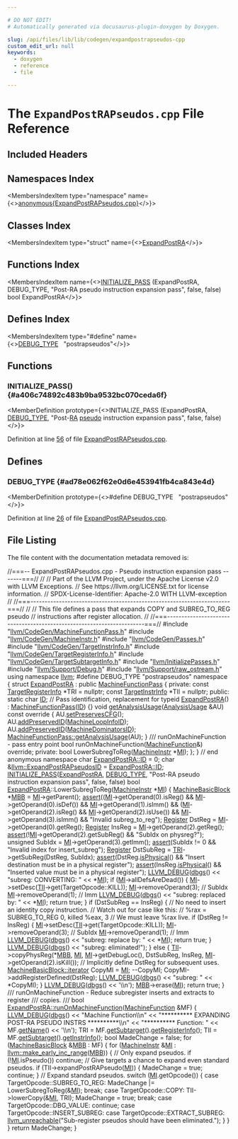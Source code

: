 ```yaml
---

# DO NOT EDIT!
# Automatically generated via docusaurus-plugin-doxygen by Doxygen.

slug: /api/files/lib/lib/codegen/expandpostrapseudos-cpp
custom_edit_url: null
keywords:
  - doxygen
  - reference
  - file

---
```





# The `ExpandPostRAPseudos.cpp` File Reference

<DoxygenPage pluginConfig={pluginConfig}>



## Included Headers

<IncludesList>
<IncludesListItem
  filePath="llvm/CodeGen/MachineFunctionPass.h"
  permalink="/docs/api/files/include/include/llvm/include/llvm/codegen/machinefunctionpass-h"
  isLocal="true" />
<IncludesListItem
  filePath="llvm/CodeGen/MachineInstr.h"
  permalink="/docs/api/files/include/include/llvm/include/llvm/codegen/machineinstr-h"
  isLocal="true" />
<IncludesListItem
  filePath="llvm/CodeGen/Passes.h"
  permalink="/docs/api/files/include/include/llvm/include/llvm/codegen/passes-h"
  isLocal="true" />
<IncludesListItem
  filePath="llvm/CodeGen/TargetInstrInfo.h"
  permalink="/docs/api/files/include/include/llvm/include/llvm/codegen/targetinstrinfo-h"
  isLocal="true" />
<IncludesListItem
  filePath="llvm/CodeGen/TargetRegisterInfo.h"
  permalink="/docs/api/files/include/include/llvm/include/llvm/codegen/targetregisterinfo-h"
  isLocal="true" />
<IncludesListItem
  filePath="llvm/CodeGen/TargetSubtargetInfo.h"
  permalink="/docs/api/files/include/include/llvm/include/llvm/codegen/targetsubtargetinfo-h"
  isLocal="true" />
<IncludesListItem
  filePath="llvm/InitializePasses.h"
  permalink="/docs/api/files/include/include/llvm/initializepasses-h"
  isLocal="true" />
<IncludesListItem
  filePath="llvm/Support/Debug.h"
  permalink="/docs/api/files/include/include/llvm/include/llvm/support/debug-h"
  isLocal="true" />
<IncludesListItem
  filePath="llvm/Support/raw_ostream.h"
  permalink="/docs/api/files/include/include/llvm/include/llvm/support/raw-ostream-h"
  isLocal="true" />
</IncludesList>

## Namespaces Index

<MembersIndex>

<MembersIndexItem
  type="namespace"
  name={<><a href="/docs/api/namespaces/anonymous-expandpostrapseudos-cpp-">anonymous&#123;ExpandPostRAPseudos.cpp&#125;</a></>}>
</MembersIndexItem>

</MembersIndex>

## Classes Index

<MembersIndex>

<MembersIndexItem
  type="struct"
  name={<><a href="/docs/api/structs/anonymous-namespace-expandpostrapseudos-cpp-/expandpostra">ExpandPostRA</a></>}>
</MembersIndexItem>

</MembersIndex>

## Functions Index

<MembersIndex>

<MembersIndexItem
  name={<><a href="#a406c74892c483b9ba9532bc070ceda6f">INITIALIZE&#95;PASS</a> (ExpandPostRA, DEBUG&#95;TYPE, &quot;Post-RA pseudo instruction expansion pass&quot;, false, false) bool ExpandPostRA</>}>
</MembersIndexItem>

</MembersIndex>

## Defines Index

<MembersIndex>

<MembersIndexItem
  type="#define"
  name={<><a href="#ad78e062f62e0d6e453941fb4ca843e4d">DEBUG&#95;TYPE</a>&nbsp;&nbsp;&nbsp;&quot;postrapseudos&quot;</>}>
</MembersIndexItem>

</MembersIndex>


<SectionDefinition>

## Functions

### INITIALIZE&#95;PASS() {#a406c74892c483b9ba9532bc070ceda6f}

<MemberDefinition
  prototype={<>INITIALIZE&#95;PASS (ExpandPostRA, <a href="/docs/api/files/include/include/llvm/include/llvm/adt/genericcycleimpl-h/#ad78e062f62e0d6e453941fb4ca843e4d">DEBUG&#95;TYPE</a>, &quot;Post-<a href="/docs/api/files/lib/lib/target/lib/target/amdgpu/sioptimizeexecmaskingprera-cpp/#a3e47bdb3e296b00df96eff7896fa57bf">RA</a> <a href="/docs/api/files/lib/lib/target/lib/target/loongarch/loongarchexpandpseudoinsts-cpp/#a31df8275bbc686a779424eb21ad67d5e">pseudo</a> instruction expansion pass&quot;, false, false)</>}>

Definition at line <a href="#l00056">56</a> of file <a href="/docs/api/files/lib/lib/codegen/expandpostrapseudos-cpp">ExpandPostRAPseudos.cpp</a>.
</MemberDefinition>

</SectionDefinition>

<SectionDefinition>

## Defines

### DEBUG&#95;TYPE {#ad78e062f62e0d6e453941fb4ca843e4d}

<MemberDefinition
  prototype={<>#define DEBUG&#95;TYPE&nbsp;&nbsp;&nbsp;&quot;postrapseudos&quot;</>}>

Definition at line <a href="#l00026">26</a> of file <a href="/docs/api/files/lib/lib/codegen/expandpostrapseudos-cpp">ExpandPostRAPseudos.cpp</a>.
</MemberDefinition>

</SectionDefinition>

## File Listing

The file content with the documentation metadata removed is:

<ProgramListing>

<Link id="l00001" /><CodeLine lineNumber="1"><Highlight kind="comment">//===-- ExpandPostRAPseudos.cpp - Pseudo instruction expansion pass -------===//</Highlight><Highlight kind="normal"></Highlight></CodeLine>
<Link id="l00002" /><CodeLine lineNumber="2"><Highlight kind="normal"></Highlight><Highlight kind="comment">//</Highlight><Highlight kind="normal"></Highlight></CodeLine>
<Link id="l00003" /><CodeLine lineNumber="3"><Highlight kind="normal"></Highlight><Highlight kind="comment">// Part of the LLVM Project, under the Apache License v2.0 with LLVM Exceptions.</Highlight><Highlight kind="normal"></Highlight></CodeLine>
<Link id="l00004" /><CodeLine lineNumber="4"><Highlight kind="normal"></Highlight><Highlight kind="comment">// See https://llvm.org/LICENSE.txt for license information.</Highlight><Highlight kind="normal"></Highlight></CodeLine>
<Link id="l00005" /><CodeLine lineNumber="5"><Highlight kind="normal"></Highlight><Highlight kind="comment">// SPDX-License-Identifier: Apache-2.0 WITH LLVM-exception</Highlight><Highlight kind="normal"></Highlight></CodeLine>
<Link id="l00006" /><CodeLine lineNumber="6"><Highlight kind="normal"></Highlight><Highlight kind="comment">//</Highlight><Highlight kind="normal"></Highlight></CodeLine>
<Link id="l00007" /><CodeLine lineNumber="7"><Highlight kind="normal"></Highlight><Highlight kind="comment">//===----------------------------------------------------------------------===//</Highlight><Highlight kind="normal"></Highlight></CodeLine>
<Link id="l00008" /><CodeLine lineNumber="8"><Highlight kind="normal"></Highlight><Highlight kind="comment">//</Highlight><Highlight kind="normal"></Highlight></CodeLine>
<Link id="l00009" /><CodeLine lineNumber="9"><Highlight kind="normal"></Highlight><Highlight kind="comment">// This file defines a pass that expands COPY and SUBREG&#95;TO&#95;REG pseudo</Highlight><Highlight kind="normal"></Highlight></CodeLine>
<Link id="l00010" /><CodeLine lineNumber="10"><Highlight kind="normal"></Highlight><Highlight kind="comment">// instructions after register allocation.</Highlight><Highlight kind="normal"></Highlight></CodeLine>
<Link id="l00011" /><CodeLine lineNumber="11"><Highlight kind="normal"></Highlight><Highlight kind="comment">//</Highlight><Highlight kind="normal"></Highlight></CodeLine>
<Link id="l00012" /><CodeLine lineNumber="12"><Highlight kind="normal"></Highlight><Highlight kind="comment">//===----------------------------------------------------------------------===//</Highlight><Highlight kind="normal"></Highlight></CodeLine>
<Link id="l00013" /><CodeLine lineNumber="13"><Highlight kind="normal"></Highlight></CodeLine>
<Link id="l00014" /><CodeLine lineNumber="14"><Highlight kind="normal"></Highlight><Highlight kind="preprocessor">#include &quot;<a href="/docs/api/files/include/include/llvm/include/llvm/codegen/machinefunctionpass-h">llvm/CodeGen/MachineFunctionPass.h</a>&quot;</Highlight><Highlight kind="normal"></Highlight></CodeLine>
<Link id="l00015" /><CodeLine lineNumber="15"><Highlight kind="normal"></Highlight><Highlight kind="preprocessor">#include &quot;<a href="/docs/api/files/include/include/llvm/include/llvm/codegen/machineinstr-h">llvm/CodeGen/MachineInstr.h</a>&quot;</Highlight><Highlight kind="normal"></Highlight></CodeLine>
<Link id="l00016" /><CodeLine lineNumber="16"><Highlight kind="normal"></Highlight><Highlight kind="preprocessor">#include &quot;<a href="/docs/api/files/include/include/llvm/include/llvm/codegen/passes-h">llvm/CodeGen/Passes.h</a>&quot;</Highlight><Highlight kind="normal"></Highlight></CodeLine>
<Link id="l00017" /><CodeLine lineNumber="17"><Highlight kind="normal"></Highlight><Highlight kind="preprocessor">#include &quot;<a href="/docs/api/files/include/include/llvm/include/llvm/codegen/targetinstrinfo-h">llvm/CodeGen/TargetInstrInfo.h</a>&quot;</Highlight><Highlight kind="normal"></Highlight></CodeLine>
<Link id="l00018" /><CodeLine lineNumber="18"><Highlight kind="normal"></Highlight><Highlight kind="preprocessor">#include &quot;<a href="/docs/api/files/include/include/llvm/include/llvm/codegen/targetregisterinfo-h">llvm/CodeGen/TargetRegisterInfo.h</a>&quot;</Highlight><Highlight kind="normal"></Highlight></CodeLine>
<Link id="l00019" /><CodeLine lineNumber="19"><Highlight kind="normal"></Highlight><Highlight kind="preprocessor">#include &quot;<a href="/docs/api/files/include/include/llvm/include/llvm/codegen/targetsubtargetinfo-h">llvm/CodeGen/TargetSubtargetInfo.h</a>&quot;</Highlight><Highlight kind="normal"></Highlight></CodeLine>
<Link id="l00020" /><CodeLine lineNumber="20"><Highlight kind="normal"></Highlight><Highlight kind="preprocessor">#include &quot;<a href="/docs/api/files/include/include/llvm/initializepasses-h">llvm/InitializePasses.h</a>&quot;</Highlight><Highlight kind="normal"></Highlight></CodeLine>
<Link id="l00021" /><CodeLine lineNumber="21"><Highlight kind="normal"></Highlight><Highlight kind="preprocessor">#include &quot;<a href="/docs/api/files/include/include/llvm/include/llvm/support/debug-h">llvm/Support/Debug.h</a>&quot;</Highlight><Highlight kind="normal"></Highlight></CodeLine>
<Link id="l00022" /><CodeLine lineNumber="22"><Highlight kind="normal"></Highlight><Highlight kind="preprocessor">#include &quot;<a href="/docs/api/files/include/include/llvm/include/llvm/support/raw-ostream-h">llvm/Support/raw&#95;ostream.h</a>&quot;</Highlight><Highlight kind="normal"></Highlight></CodeLine>
<Link id="l00023" /><CodeLine lineNumber="23"><Highlight kind="normal"></Highlight></CodeLine>
<Link id="l00024" /><CodeLine lineNumber="24"><Highlight kind="normal"></Highlight><Highlight kind="keyword">using namespace </Highlight><Highlight kind="normal"><a href="/docs/api/namespaces/llvm">llvm</a>;</Highlight></CodeLine>
<Link id="l00025" /><CodeLine lineNumber="25"><Highlight kind="normal"></Highlight></CodeLine>
<Link id="l00026" /><CodeLine lineNumber="26" lineLink="#ad78e062f62e0d6e453941fb4ca843e4d"><Highlight kind="normal"></Highlight><Highlight kind="preprocessor">#define DEBUG&#95;TYPE &quot;postrapseudos&quot;</Highlight><Highlight kind="normal"></Highlight></CodeLine>
<Link id="l00027" /><CodeLine lineNumber="27"><Highlight kind="normal"></Highlight></CodeLine>
<Link id="l00028" /><CodeLine lineNumber="28" lineLink="/docs/api/namespaces/anonymous-expandpostrapseudos-cpp-"><Highlight kind="normal"></Highlight><Highlight kind="keyword">namespace </Highlight><Highlight kind="normal">&#123;</Highlight></CodeLine>
<Link id="l00029" /><CodeLine lineNumber="29" lineLink="/docs/api/structs/anonymous-namespace-expandpostrapseudos-cpp-/expandpostra"><Highlight kind="normal"></Highlight><Highlight kind="keyword">struct </Highlight><Highlight kind="normal"><a href="/docs/api/structs/anonymous-namespace-expandpostrapseudos-cpp-/expandpostra/#a3d9cd2a06cdfe18bbdcb1343192a9de3">ExpandPostRA</a> : </Highlight><Highlight kind="keyword">public</Highlight><Highlight kind="normal"> <a href="/docs/api/classes/llvm/machinefunctionpass/#a29c81d2386f4a727c6d33413807530c8">MachineFunctionPass</a> &#123;</Highlight></CodeLine>
<Link id="l00030" /><CodeLine lineNumber="30"><Highlight kind="normal"></Highlight><Highlight kind="keyword">private</Highlight><Highlight kind="normal">:</Highlight></CodeLine>
<Link id="l00031" /><CodeLine lineNumber="31"><Highlight kind="normal">  </Highlight><Highlight kind="keyword">const</Highlight><Highlight kind="normal"> <a href="/docs/api/classes/llvm/targetregisterinfo">TargetRegisterInfo</a> &#42;TRI = </Highlight><Highlight kind="keyword">nullptr</Highlight><Highlight kind="normal">;</Highlight></CodeLine>
<Link id="l00032" /><CodeLine lineNumber="32"><Highlight kind="normal">  </Highlight><Highlight kind="keyword">const</Highlight><Highlight kind="normal"> <a href="/docs/api/classes/llvm/targetinstrinfo">TargetInstrInfo</a> &#42;TII = </Highlight><Highlight kind="keyword">nullptr</Highlight><Highlight kind="normal">;</Highlight></CodeLine>
<Link id="l00033" /><CodeLine lineNumber="33"><Highlight kind="normal"></Highlight></CodeLine>
<Link id="l00034" /><CodeLine lineNumber="34"><Highlight kind="normal"></Highlight><Highlight kind="keyword">public</Highlight><Highlight kind="normal">:</Highlight></CodeLine>
<Link id="l00035" /><CodeLine lineNumber="35" lineLink="/docs/api/structs/anonymous-namespace-expandpostrapseudos-cpp-/expandpostra/#a6e8960766c15ce4b42247999b27ef8ba"><Highlight kind="normal">  </Highlight><Highlight kind="keyword">static</Highlight><Highlight kind="normal"> </Highlight><Highlight kind="keywordtype">char</Highlight><Highlight kind="normal"> <a href="/docs/api/structs/anonymous-namespace-expandpostrapseudos-cpp-/expandpostra/#a6e8960766c15ce4b42247999b27ef8ba">ID</a>; </Highlight><Highlight kind="comment">// Pass identification, replacement for typeid</Highlight><Highlight kind="normal"></Highlight></CodeLine>
<Link id="l00036" /><CodeLine lineNumber="36" lineLink="/docs/api/structs/anonymous-namespace-expandpostrapseudos-cpp-/expandpostra/#a3d9cd2a06cdfe18bbdcb1343192a9de3"><Highlight kind="normal">  <a href="/docs/api/structs/anonymous-namespace-expandpostrapseudos-cpp-/expandpostra/#a3d9cd2a06cdfe18bbdcb1343192a9de3">ExpandPostRA</a>() : <a href="/docs/api/classes/llvm/machinefunctionpass/#a29c81d2386f4a727c6d33413807530c8">MachineFunctionPass</a>(<a href="/docs/api/structs/anonymous-namespace-expandpostrapseudos-cpp-/expandpostra/#a6e8960766c15ce4b42247999b27ef8ba">ID</a>) &#123;&#125;</Highlight></CodeLine>
<Link id="l00037" /><CodeLine lineNumber="37"><Highlight kind="normal"></Highlight></CodeLine>
<Link id="l00038" /><CodeLine lineNumber="38" lineLink="/docs/api/structs/anonymous-namespace-expandpostrapseudos-cpp-/expandpostra/#aa5baa1113a3a4807e774c6abdb7ee0ee"><Highlight kind="normal">  </Highlight><Highlight kind="keywordtype">void</Highlight><Highlight kind="normal"> <a href="/docs/api/structs/anonymous-namespace-expandpostrapseudos-cpp-/expandpostra/#aa5baa1113a3a4807e774c6abdb7ee0ee">getAnalysisUsage</a>(<a href="/docs/api/classes/llvm/analysisusage">AnalysisUsage</a> &amp;AU)</Highlight><Highlight kind="keyword"> const override </Highlight><Highlight kind="normal">&#123;</Highlight></CodeLine>
<Link id="l00039" /><CodeLine lineNumber="39"><Highlight kind="normal">    AU.<a href="/docs/api/classes/llvm/analysisusage/#af11a6ebf7ab3c388234cb6d5378439a3">setPreservesCFG</a>();</Highlight></CodeLine>
<Link id="l00040" /><CodeLine lineNumber="40"><Highlight kind="normal">    AU.<a href="/docs/api/classes/llvm/analysisusage/#a573df5c9c3024ebb646e15cc7450bf91">addPreservedID</a>(<a href="/docs/api/namespaces/llvm/#a60b90e9a630631cf67aaef4679ffbf62">MachineLoopInfoID</a>);</Highlight></CodeLine>
<Link id="l00041" /><CodeLine lineNumber="41"><Highlight kind="normal">    AU.<a href="/docs/api/classes/llvm/analysisusage/#a573df5c9c3024ebb646e15cc7450bf91">addPreservedID</a>(<a href="/docs/api/namespaces/llvm/#a311f0d695e161f1c86664c796d6cfea0">MachineDominatorsID</a>);</Highlight></CodeLine>
<Link id="l00042" /><CodeLine lineNumber="42"><Highlight kind="normal">    <a href="/docs/api/classes/llvm/machinefunctionpass/#a864fd57b4304ef933b3281d0ef85a88e">MachineFunctionPass::getAnalysisUsage</a>(AU);</Highlight></CodeLine>
<Link id="l00043" /><CodeLine lineNumber="43"><Highlight kind="normal">  &#125;</Highlight></CodeLine>
<Link id="l00044" /><CodeLine lineNumber="44"><Highlight kind="normal"></Highlight><Highlight kind="comment"></Highlight></CodeLine>
<Link id="l00045" /><CodeLine lineNumber="45"><Highlight kind="comment">  /// runOnMachineFunction - pass entry point</Highlight><Highlight kind="normal"></Highlight></CodeLine>
<Link id="l00046" /><CodeLine lineNumber="46"><Highlight kind="normal">  </Highlight><Highlight kind="keywordtype">bool</Highlight><Highlight kind="normal"> runOnMachineFunction(<a href="/docs/api/classes/llvm/machinefunction">MachineFunction</a>&amp;) </Highlight><Highlight kind="keyword">override</Highlight><Highlight kind="normal">;</Highlight></CodeLine>
<Link id="l00047" /><CodeLine lineNumber="47"><Highlight kind="normal"></Highlight></CodeLine>
<Link id="l00048" /><CodeLine lineNumber="48"><Highlight kind="normal"></Highlight><Highlight kind="keyword">private</Highlight><Highlight kind="normal">:</Highlight></CodeLine>
<Link id="l00049" /><CodeLine lineNumber="49"><Highlight kind="normal">  </Highlight><Highlight kind="keywordtype">bool</Highlight><Highlight kind="normal"> LowerSubregToReg(<a href="/docs/api/classes/llvm/machineinstr">MachineInstr</a> &#42;<a href="/docs/api/files/lib/lib/codegen/lib/codegen/globalisel/irtranslator-cpp/#abe44dfdea65b4f7e11e0a608ab708b76">MI</a>);</Highlight></CodeLine>
<Link id="l00050" /><CodeLine lineNumber="50"><Highlight kind="normal">&#125;;</Highlight></CodeLine>
<Link id="l00051" /><CodeLine lineNumber="51"><Highlight kind="normal">&#125; </Highlight><Highlight kind="comment">// end anonymous namespace</Highlight><Highlight kind="normal"></Highlight></CodeLine>
<Link id="l00052" /><CodeLine lineNumber="52"><Highlight kind="normal"></Highlight></CodeLine>
<Link id="l00053" /><CodeLine lineNumber="53"><Highlight kind="normal"></Highlight><Highlight kind="keywordtype">char</Highlight><Highlight kind="normal"> <a href="/docs/api/structs/anonymous-namespace-expandpostrapseudos-cpp-/expandpostra/#a6e8960766c15ce4b42247999b27ef8ba">ExpandPostRA::ID</a> = 0;</Highlight></CodeLine>
<Link id="l00054" /><CodeLine lineNumber="54" lineLink="/docs/api/namespaces/llvm/#a3669a762162096d017a5e8ac627c5132"><Highlight kind="normal"></Highlight><Highlight kind="keywordtype">char</Highlight><Highlight kind="normal"> &amp;<a href="/docs/api/namespaces/llvm/#a3669a762162096d017a5e8ac627c5132">llvm::ExpandPostRAPseudosID</a> = <a href="/docs/api/structs/anonymous-namespace-expandpostrapseudos-cpp-/expandpostra/#a6e8960766c15ce4b42247999b27ef8ba">ExpandPostRA::ID</a>;</Highlight></CodeLine>
<Link id="l00055" /><CodeLine lineNumber="55"><Highlight kind="normal"></Highlight></CodeLine>
<Link id="l00056" /><CodeLine lineNumber="56" lineLink="#a406c74892c483b9ba9532bc070ceda6f"><Highlight kind="normal"><a href="/docs/api/files/include/include/llvm/passsupport-h/#af807c9595d50b45c0008924c4679c85c">INITIALIZE&#95;PASS</a>(<a href="/docs/api/structs/anonymous-namespace-expandpostrapseudos-cpp-/expandpostra/#a3d9cd2a06cdfe18bbdcb1343192a9de3">ExpandPostRA</a>, <a href="/docs/api/files/include/include/llvm/include/llvm/adt/genericcycleimpl-h/#ad78e062f62e0d6e453941fb4ca843e4d">DEBUG&#95;TYPE</a>,</Highlight></CodeLine>
<Link id="l00057" /><CodeLine lineNumber="57"><Highlight kind="normal">                </Highlight><Highlight kind="stringliteral">&quot;Post-RA pseudo instruction expansion pass&quot;</Highlight><Highlight kind="normal">, </Highlight><Highlight kind="keyword">false</Highlight><Highlight kind="normal">, </Highlight><Highlight kind="keyword">false</Highlight><Highlight kind="normal">)</Highlight></CodeLine>
<Link id="l00058" /><CodeLine lineNumber="58"><Highlight kind="normal"></Highlight></CodeLine>
<Link id="l00059" /><CodeLine lineNumber="59"><Highlight kind="normal">bool <a href="/docs/api/structs/anonymous-namespace-expandpostrapseudos-cpp-/expandpostra/#a3d9cd2a06cdfe18bbdcb1343192a9de3">ExpandPostRA</a>::LowerSubregToReg(<a href="/docs/api/classes/llvm/machineinstr">MachineInstr</a> &#42;<a href="/docs/api/files/lib/lib/codegen/lib/codegen/globalisel/irtranslator-cpp/#abe44dfdea65b4f7e11e0a608ab708b76">MI</a>) &#123;</Highlight></CodeLine>
<Link id="l00060" /><CodeLine lineNumber="60"><Highlight kind="normal">  <a href="/docs/api/classes/llvm/machinebasicblock">MachineBasicBlock</a> &#42;<a href="/docs/api/files/lib/lib/target/lib/target/arm/armslshardening-cpp/#a5958512eae2979bd2eb383977996a600">MBB</a> = <a href="/docs/api/files/lib/lib/codegen/lib/codegen/globalisel/irtranslator-cpp/#abe44dfdea65b4f7e11e0a608ab708b76">MI</a>-&gt;getParent();</Highlight></CodeLine>
<Link id="l00061" /><CodeLine lineNumber="61"><Highlight kind="normal">  <a href="/docs/api/files/lib/lib/target/lib/target/amdgpu/silowercontrolflow-cpp/#a4868c5d81c5ccc98c47aeab6244346a0">assert</a>((<a href="/docs/api/files/lib/lib/codegen/lib/codegen/globalisel/irtranslator-cpp/#abe44dfdea65b4f7e11e0a608ab708b76">MI</a>-&gt;getOperand(0).isReg() &amp;&amp; <a href="/docs/api/files/lib/lib/codegen/lib/codegen/globalisel/irtranslator-cpp/#abe44dfdea65b4f7e11e0a608ab708b76">MI</a>-&gt;getOperand(0).isDef()) &amp;&amp;</Highlight></CodeLine>
<Link id="l00062" /><CodeLine lineNumber="62"><Highlight kind="normal">         <a href="/docs/api/files/lib/lib/codegen/lib/codegen/globalisel/irtranslator-cpp/#abe44dfdea65b4f7e11e0a608ab708b76">MI</a>-&gt;getOperand(1).isImm() &amp;&amp;</Highlight></CodeLine>
<Link id="l00063" /><CodeLine lineNumber="63"><Highlight kind="normal">         (<a href="/docs/api/files/lib/lib/codegen/lib/codegen/globalisel/irtranslator-cpp/#abe44dfdea65b4f7e11e0a608ab708b76">MI</a>-&gt;getOperand(2).isReg() &amp;&amp; <a href="/docs/api/files/lib/lib/codegen/lib/codegen/globalisel/irtranslator-cpp/#abe44dfdea65b4f7e11e0a608ab708b76">MI</a>-&gt;getOperand(2).isUse()) &amp;&amp;</Highlight></CodeLine>
<Link id="l00064" /><CodeLine lineNumber="64"><Highlight kind="normal">          <a href="/docs/api/files/lib/lib/codegen/lib/codegen/globalisel/irtranslator-cpp/#abe44dfdea65b4f7e11e0a608ab708b76">MI</a>-&gt;getOperand(3).isImm() &amp;&amp; </Highlight><Highlight kind="stringliteral">&quot;Invalid subreg&#95;to&#95;reg&quot;</Highlight><Highlight kind="normal">);</Highlight></CodeLine>
<Link id="l00065" /><CodeLine lineNumber="65"><Highlight kind="normal"></Highlight></CodeLine>
<Link id="l00066" /><CodeLine lineNumber="66"><Highlight kind="normal">  <a href="/docs/api/classes/llvm/register">Register</a> DstReg = <a href="/docs/api/files/lib/lib/codegen/lib/codegen/globalisel/irtranslator-cpp/#abe44dfdea65b4f7e11e0a608ab708b76">MI</a>-&gt;getOperand(0).getReg();</Highlight></CodeLine>
<Link id="l00067" /><CodeLine lineNumber="67"><Highlight kind="normal">  <a href="/docs/api/classes/llvm/register">Register</a> InsReg = <a href="/docs/api/files/lib/lib/codegen/lib/codegen/globalisel/irtranslator-cpp/#abe44dfdea65b4f7e11e0a608ab708b76">MI</a>-&gt;getOperand(2).getReg();</Highlight></CodeLine>
<Link id="l00068" /><CodeLine lineNumber="68"><Highlight kind="normal">  <a href="/docs/api/files/lib/lib/target/lib/target/amdgpu/silowercontrolflow-cpp/#a4868c5d81c5ccc98c47aeab6244346a0">assert</a>(!<a href="/docs/api/files/lib/lib/codegen/lib/codegen/globalisel/irtranslator-cpp/#abe44dfdea65b4f7e11e0a608ab708b76">MI</a>-&gt;getOperand(2).getSubReg() &amp;&amp; </Highlight><Highlight kind="stringliteral">&quot;SubIdx on physreg?&quot;</Highlight><Highlight kind="normal">);</Highlight></CodeLine>
<Link id="l00069" /><CodeLine lineNumber="69"><Highlight kind="normal">  </Highlight><Highlight kind="keywordtype">unsigned</Highlight><Highlight kind="normal"> SubIdx  = <a href="/docs/api/files/lib/lib/codegen/lib/codegen/globalisel/irtranslator-cpp/#abe44dfdea65b4f7e11e0a608ab708b76">MI</a>-&gt;getOperand(3).getImm();</Highlight></CodeLine>
<Link id="l00070" /><CodeLine lineNumber="70"><Highlight kind="normal"></Highlight></CodeLine>
<Link id="l00071" /><CodeLine lineNumber="71"><Highlight kind="normal">  <a href="/docs/api/files/lib/lib/target/lib/target/amdgpu/silowercontrolflow-cpp/#a4868c5d81c5ccc98c47aeab6244346a0">assert</a>(SubIdx != 0 &amp;&amp; </Highlight><Highlight kind="stringliteral">&quot;Invalid index for insert&#95;subreg&quot;</Highlight><Highlight kind="normal">);</Highlight></CodeLine>
<Link id="l00072" /><CodeLine lineNumber="72"><Highlight kind="normal">  <a href="/docs/api/classes/llvm/register">Register</a> DstSubReg = <a href="/docs/api/files/lib/lib/codegen/machinesink-cpp/#a0f36ed1bc17fc1aa97fe291c439a0698">TRI</a>-&gt;getSubReg(DstReg, SubIdx);</Highlight></CodeLine>
<Link id="l00073" /><CodeLine lineNumber="73"><Highlight kind="normal"></Highlight></CodeLine>
<Link id="l00074" /><CodeLine lineNumber="74"><Highlight kind="normal">  <a href="/docs/api/files/lib/lib/target/lib/target/amdgpu/silowercontrolflow-cpp/#a4868c5d81c5ccc98c47aeab6244346a0">assert</a>(DstReg.<a href="/docs/api/classes/llvm/register/#affdbf5b92ed7e01352e2f39466efbe21">isPhysical</a>() &amp;&amp;</Highlight></CodeLine>
<Link id="l00075" /><CodeLine lineNumber="75"><Highlight kind="normal">         </Highlight><Highlight kind="stringliteral">&quot;Insert destination must be in a physical register&quot;</Highlight><Highlight kind="normal">);</Highlight></CodeLine>
<Link id="l00076" /><CodeLine lineNumber="76"><Highlight kind="normal">  <a href="/docs/api/files/lib/lib/target/lib/target/amdgpu/silowercontrolflow-cpp/#a4868c5d81c5ccc98c47aeab6244346a0">assert</a>(InsReg.<a href="/docs/api/classes/llvm/register/#affdbf5b92ed7e01352e2f39466efbe21">isPhysical</a>() &amp;&amp;</Highlight></CodeLine>
<Link id="l00077" /><CodeLine lineNumber="77"><Highlight kind="normal">         </Highlight><Highlight kind="stringliteral">&quot;Inserted value must be in a physical register&quot;</Highlight><Highlight kind="normal">);</Highlight></CodeLine>
<Link id="l00078" /><CodeLine lineNumber="78"><Highlight kind="normal"></Highlight></CodeLine>
<Link id="l00079" /><CodeLine lineNumber="79"><Highlight kind="normal">  <a href="/docs/api/files/include/include/llvm/include/llvm/support/debug-h/#a196897517069dda1bdb549e24468f7d7">LLVM&#95;DEBUG</a>(<a href="/docs/api/namespaces/llvm/#a7c46c742c31be54870e2038048e6b391">dbgs</a>() &lt;&lt; </Highlight><Highlight kind="stringliteral">&quot;subreg: CONVERTING: &quot;</Highlight><Highlight kind="normal"> &lt;&lt; &#42;<a href="/docs/api/files/lib/lib/codegen/lib/codegen/globalisel/irtranslator-cpp/#abe44dfdea65b4f7e11e0a608ab708b76">MI</a>);</Highlight></CodeLine>
<Link id="l00080" /><CodeLine lineNumber="80"><Highlight kind="normal"></Highlight></CodeLine>
<Link id="l00081" /><CodeLine lineNumber="81"><Highlight kind="normal">  </Highlight><Highlight kind="keywordflow">if</Highlight><Highlight kind="normal"> (<a href="/docs/api/files/lib/lib/codegen/lib/codegen/globalisel/irtranslator-cpp/#abe44dfdea65b4f7e11e0a608ab708b76">MI</a>-&gt;allDefsAreDead()) &#123;</Highlight></CodeLine>
<Link id="l00082" /><CodeLine lineNumber="82"><Highlight kind="normal">    <a href="/docs/api/files/lib/lib/codegen/lib/codegen/globalisel/irtranslator-cpp/#abe44dfdea65b4f7e11e0a608ab708b76">MI</a>-&gt;setDesc(<a href="/docs/api/files/lib/lib/target/lib/target/hexagon/hexagoncopytocombine-cpp/#a1d40004718218dbdf06b496766299101">TII</a>-&gt;get(TargetOpcode::KILL));</Highlight></CodeLine>
<Link id="l00083" /><CodeLine lineNumber="83"><Highlight kind="normal">    <a href="/docs/api/files/lib/lib/codegen/lib/codegen/globalisel/irtranslator-cpp/#abe44dfdea65b4f7e11e0a608ab708b76">MI</a>-&gt;removeOperand(3); </Highlight><Highlight kind="comment">// SubIdx</Highlight><Highlight kind="normal"></Highlight></CodeLine>
<Link id="l00084" /><CodeLine lineNumber="84"><Highlight kind="normal">    <a href="/docs/api/files/lib/lib/codegen/lib/codegen/globalisel/irtranslator-cpp/#abe44dfdea65b4f7e11e0a608ab708b76">MI</a>-&gt;removeOperand(1); </Highlight><Highlight kind="comment">// Imm</Highlight><Highlight kind="normal"></Highlight></CodeLine>
<Link id="l00085" /><CodeLine lineNumber="85"><Highlight kind="normal">    <a href="/docs/api/files/include/include/llvm/include/llvm/support/debug-h/#a196897517069dda1bdb549e24468f7d7">LLVM&#95;DEBUG</a>(<a href="/docs/api/namespaces/llvm/#a7c46c742c31be54870e2038048e6b391">dbgs</a>() &lt;&lt; </Highlight><Highlight kind="stringliteral">&quot;subreg: replaced by: &quot;</Highlight><Highlight kind="normal"> &lt;&lt; &#42;<a href="/docs/api/files/lib/lib/codegen/lib/codegen/globalisel/irtranslator-cpp/#abe44dfdea65b4f7e11e0a608ab708b76">MI</a>);</Highlight></CodeLine>
<Link id="l00086" /><CodeLine lineNumber="86"><Highlight kind="normal">    </Highlight><Highlight kind="keywordflow">return</Highlight><Highlight kind="normal"> </Highlight><Highlight kind="keyword">true</Highlight><Highlight kind="normal">;</Highlight></CodeLine>
<Link id="l00087" /><CodeLine lineNumber="87"><Highlight kind="normal">  &#125;</Highlight></CodeLine>
<Link id="l00088" /><CodeLine lineNumber="88"><Highlight kind="normal"></Highlight></CodeLine>
<Link id="l00089" /><CodeLine lineNumber="89"><Highlight kind="normal">  </Highlight><Highlight kind="keywordflow">if</Highlight><Highlight kind="normal"> (DstSubReg == InsReg) &#123;</Highlight></CodeLine>
<Link id="l00090" /><CodeLine lineNumber="90"><Highlight kind="normal">    </Highlight><Highlight kind="comment">// No need to insert an identity copy instruction.</Highlight><Highlight kind="normal"></Highlight></CodeLine>
<Link id="l00091" /><CodeLine lineNumber="91"><Highlight kind="normal">    </Highlight><Highlight kind="comment">// Watch out for case like this:</Highlight><Highlight kind="normal"></Highlight></CodeLine>
<Link id="l00092" /><CodeLine lineNumber="92"><Highlight kind="normal">    </Highlight><Highlight kind="comment">// %rax = SUBREG&#95;TO&#95;REG 0, killed %eax, 3</Highlight><Highlight kind="normal"></Highlight></CodeLine>
<Link id="l00093" /><CodeLine lineNumber="93"><Highlight kind="normal">    </Highlight><Highlight kind="comment">// We must leave %rax live.</Highlight><Highlight kind="normal"></Highlight></CodeLine>
<Link id="l00094" /><CodeLine lineNumber="94"><Highlight kind="normal">    </Highlight><Highlight kind="keywordflow">if</Highlight><Highlight kind="normal"> (DstReg != InsReg) &#123;</Highlight></CodeLine>
<Link id="l00095" /><CodeLine lineNumber="95"><Highlight kind="normal">      <a href="/docs/api/files/lib/lib/codegen/lib/codegen/globalisel/irtranslator-cpp/#abe44dfdea65b4f7e11e0a608ab708b76">MI</a>-&gt;setDesc(<a href="/docs/api/files/lib/lib/target/lib/target/hexagon/hexagoncopytocombine-cpp/#a1d40004718218dbdf06b496766299101">TII</a>-&gt;get(TargetOpcode::KILL));</Highlight></CodeLine>
<Link id="l00096" /><CodeLine lineNumber="96"><Highlight kind="normal">      <a href="/docs/api/files/lib/lib/codegen/lib/codegen/globalisel/irtranslator-cpp/#abe44dfdea65b4f7e11e0a608ab708b76">MI</a>-&gt;removeOperand(3);     </Highlight><Highlight kind="comment">// SubIdx</Highlight><Highlight kind="normal"></Highlight></CodeLine>
<Link id="l00097" /><CodeLine lineNumber="97"><Highlight kind="normal">      <a href="/docs/api/files/lib/lib/codegen/lib/codegen/globalisel/irtranslator-cpp/#abe44dfdea65b4f7e11e0a608ab708b76">MI</a>-&gt;removeOperand(1);     </Highlight><Highlight kind="comment">// Imm</Highlight><Highlight kind="normal"></Highlight></CodeLine>
<Link id="l00098" /><CodeLine lineNumber="98"><Highlight kind="normal">      <a href="/docs/api/files/include/include/llvm/include/llvm/support/debug-h/#a196897517069dda1bdb549e24468f7d7">LLVM&#95;DEBUG</a>(<a href="/docs/api/namespaces/llvm/#a7c46c742c31be54870e2038048e6b391">dbgs</a>() &lt;&lt; </Highlight><Highlight kind="stringliteral">&quot;subreg: replace by: &quot;</Highlight><Highlight kind="normal"> &lt;&lt; &#42;<a href="/docs/api/files/lib/lib/codegen/lib/codegen/globalisel/irtranslator-cpp/#abe44dfdea65b4f7e11e0a608ab708b76">MI</a>);</Highlight></CodeLine>
<Link id="l00099" /><CodeLine lineNumber="99"><Highlight kind="normal">      </Highlight><Highlight kind="keywordflow">return</Highlight><Highlight kind="normal"> </Highlight><Highlight kind="keyword">true</Highlight><Highlight kind="normal">;</Highlight></CodeLine>
<Link id="l00100" /><CodeLine lineNumber="100"><Highlight kind="normal">    &#125;</Highlight></CodeLine>
<Link id="l00101" /><CodeLine lineNumber="101"><Highlight kind="normal">    <a href="/docs/api/files/include/include/llvm/include/llvm/support/debug-h/#a196897517069dda1bdb549e24468f7d7">LLVM&#95;DEBUG</a>(<a href="/docs/api/namespaces/llvm/#a7c46c742c31be54870e2038048e6b391">dbgs</a>() &lt;&lt; </Highlight><Highlight kind="stringliteral">&quot;subreg: eliminated!&quot;</Highlight><Highlight kind="normal">);</Highlight></CodeLine>
<Link id="l00102" /><CodeLine lineNumber="102"><Highlight kind="normal">  &#125; </Highlight><Highlight kind="keywordflow">else</Highlight><Highlight kind="normal"> &#123;</Highlight></CodeLine>
<Link id="l00103" /><CodeLine lineNumber="103"><Highlight kind="normal">    <a href="/docs/api/files/lib/lib/target/lib/target/hexagon/hexagoncopytocombine-cpp/#a1d40004718218dbdf06b496766299101">TII</a>-&gt;copyPhysReg(&#42;<a href="/docs/api/files/lib/lib/target/lib/target/arm/armslshardening-cpp/#a5958512eae2979bd2eb383977996a600">MBB</a>, <a href="/docs/api/files/lib/lib/codegen/lib/codegen/globalisel/irtranslator-cpp/#abe44dfdea65b4f7e11e0a608ab708b76">MI</a>, <a href="/docs/api/files/lib/lib/codegen/lib/codegen/globalisel/irtranslator-cpp/#abe44dfdea65b4f7e11e0a608ab708b76">MI</a>-&gt;getDebugLoc(), DstSubReg, InsReg,</Highlight></CodeLine>
<Link id="l00104" /><CodeLine lineNumber="104"><Highlight kind="normal">                     <a href="/docs/api/files/lib/lib/codegen/lib/codegen/globalisel/irtranslator-cpp/#abe44dfdea65b4f7e11e0a608ab708b76">MI</a>-&gt;getOperand(2).isKill());</Highlight></CodeLine>
<Link id="l00105" /><CodeLine lineNumber="105"><Highlight kind="normal"></Highlight></CodeLine>
<Link id="l00106" /><CodeLine lineNumber="106"><Highlight kind="normal">    </Highlight><Highlight kind="comment">// Implicitly define DstReg for subsequent uses.</Highlight><Highlight kind="normal"></Highlight></CodeLine>
<Link id="l00107" /><CodeLine lineNumber="107"><Highlight kind="normal">    <a href="/docs/api/classes/llvm/machinebasicblock/#ae34c996b58df9b9ce6695a0c8b70c533">MachineBasicBlock::iterator</a> CopyMI = <a href="/docs/api/files/lib/lib/codegen/lib/codegen/globalisel/irtranslator-cpp/#abe44dfdea65b4f7e11e0a608ab708b76">MI</a>;</Highlight></CodeLine>
<Link id="l00108" /><CodeLine lineNumber="108"><Highlight kind="normal">    --CopyMI;</Highlight></CodeLine>
<Link id="l00109" /><CodeLine lineNumber="109"><Highlight kind="normal">    CopyMI-&gt;addRegisterDefined(DstReg);</Highlight></CodeLine>
<Link id="l00110" /><CodeLine lineNumber="110"><Highlight kind="normal">    <a href="/docs/api/files/include/include/llvm/include/llvm/support/debug-h/#a196897517069dda1bdb549e24468f7d7">LLVM&#95;DEBUG</a>(<a href="/docs/api/namespaces/llvm/#a7c46c742c31be54870e2038048e6b391">dbgs</a>() &lt;&lt; </Highlight><Highlight kind="stringliteral">&quot;subreg: &quot;</Highlight><Highlight kind="normal"> &lt;&lt; &#42;CopyMI);</Highlight></CodeLine>
<Link id="l00111" /><CodeLine lineNumber="111"><Highlight kind="normal">  &#125;</Highlight></CodeLine>
<Link id="l00112" /><CodeLine lineNumber="112"><Highlight kind="normal"></Highlight></CodeLine>
<Link id="l00113" /><CodeLine lineNumber="113"><Highlight kind="normal">  <a href="/docs/api/files/include/include/llvm/include/llvm/support/debug-h/#a196897517069dda1bdb549e24468f7d7">LLVM&#95;DEBUG</a>(<a href="/docs/api/namespaces/llvm/#a7c46c742c31be54870e2038048e6b391">dbgs</a>() &lt;&lt; </Highlight><Highlight kind="charliteral">&#39;\\n&#39;</Highlight><Highlight kind="normal">);</Highlight></CodeLine>
<Link id="l00114" /><CodeLine lineNumber="114"><Highlight kind="normal">  <a href="/docs/api/files/lib/lib/target/lib/target/arm/armslshardening-cpp/#a5958512eae2979bd2eb383977996a600">MBB</a>-&gt;erase(<a href="/docs/api/files/lib/lib/codegen/lib/codegen/globalisel/irtranslator-cpp/#abe44dfdea65b4f7e11e0a608ab708b76">MI</a>);</Highlight></CodeLine>
<Link id="l00115" /><CodeLine lineNumber="115"><Highlight kind="normal">  </Highlight><Highlight kind="keywordflow">return</Highlight><Highlight kind="normal"> </Highlight><Highlight kind="keyword">true</Highlight><Highlight kind="normal">;</Highlight></CodeLine>
<Link id="l00116" /><CodeLine lineNumber="116"><Highlight kind="normal">&#125;</Highlight></CodeLine>
<Link id="l00117" /><CodeLine lineNumber="117"><Highlight kind="normal"></Highlight><Highlight kind="comment"></Highlight></CodeLine>
<Link id="l00118" /><CodeLine lineNumber="118"><Highlight kind="comment">/// runOnMachineFunction - Reduce subregister inserts and extracts to register</Highlight></CodeLine>
<Link id="l00119" /><CodeLine lineNumber="119"><Highlight kind="comment">/// copies.</Highlight></CodeLine>
<Link id="l00120" /><CodeLine lineNumber="120"><Highlight kind="comment">///</Highlight><Highlight kind="normal"></Highlight></CodeLine>
<Link id="l00121" /><CodeLine lineNumber="121" lineLink="/docs/api/structs/anonymous-namespace-expandpostrapseudos-cpp-/expandpostra/#a0f81cba1afc1321374d0a5599420f17f"><Highlight kind="normal"></Highlight><Highlight kind="keywordtype">bool</Highlight><Highlight kind="normal"> <a href="/docs/api/structs/anonymous-namespace-expandpostrapseudos-cpp-/expandpostra/#a0f81cba1afc1321374d0a5599420f17f">ExpandPostRA::runOnMachineFunction</a>(<a href="/docs/api/classes/llvm/machinefunction">MachineFunction</a> &amp;MF) &#123;</Highlight></CodeLine>
<Link id="l00122" /><CodeLine lineNumber="122"><Highlight kind="normal">  <a href="/docs/api/files/include/include/llvm/include/llvm/support/debug-h/#a196897517069dda1bdb549e24468f7d7">LLVM&#95;DEBUG</a>(<a href="/docs/api/namespaces/llvm/#a7c46c742c31be54870e2038048e6b391">dbgs</a>() &lt;&lt; </Highlight><Highlight kind="stringliteral">&quot;Machine Function\\n&quot;</Highlight><Highlight kind="normal"></Highlight></CodeLine>
<Link id="l00123" /><CodeLine lineNumber="123"><Highlight kind="normal">                    &lt;&lt; </Highlight><Highlight kind="stringliteral">&quot;&#42;&#42;&#42;&#42;&#42;&#42;&#42;&#42;&#42;&#42; EXPANDING POST-RA PSEUDO INSTRS &#42;&#42;&#42;&#42;&#42;&#42;&#42;&#42;&#42;&#42;\\n&quot;</Highlight><Highlight kind="normal"></Highlight></CodeLine>
<Link id="l00124" /><CodeLine lineNumber="124"><Highlight kind="normal">                    &lt;&lt; </Highlight><Highlight kind="stringliteral">&quot;&#42;&#42;&#42;&#42;&#42;&#42;&#42;&#42;&#42;&#42; Function: &quot;</Highlight><Highlight kind="normal"> &lt;&lt; MF.<a href="/docs/api/classes/llvm/machinefunction/#a3d142c9e7c066059e15232c56dec9e2e">getName</a>() &lt;&lt; </Highlight><Highlight kind="charliteral">&#39;\\n&#39;</Highlight><Highlight kind="normal">);</Highlight></CodeLine>
<Link id="l00125" /><CodeLine lineNumber="125"><Highlight kind="normal">  TRI = MF.<a href="/docs/api/classes/llvm/machinefunction/#a3825368aca2bc1550d173660df4da6a6">getSubtarget</a>().<a href="/docs/api/classes/llvm/targetsubtargetinfo/#a43c530c830206ecf5ad3359364634c75">getRegisterInfo</a>();</Highlight></CodeLine>
<Link id="l00126" /><CodeLine lineNumber="126"><Highlight kind="normal">  TII = MF.<a href="/docs/api/classes/llvm/machinefunction/#a3825368aca2bc1550d173660df4da6a6">getSubtarget</a>().<a href="/docs/api/classes/llvm/targetsubtargetinfo/#acd858ed72f11db9444617740c3622608">getInstrInfo</a>();</Highlight></CodeLine>
<Link id="l00127" /><CodeLine lineNumber="127"><Highlight kind="normal"></Highlight></CodeLine>
<Link id="l00128" /><CodeLine lineNumber="128"><Highlight kind="normal">  </Highlight><Highlight kind="keywordtype">bool</Highlight><Highlight kind="normal"> MadeChange = </Highlight><Highlight kind="keyword">false</Highlight><Highlight kind="normal">;</Highlight></CodeLine>
<Link id="l00129" /><CodeLine lineNumber="129"><Highlight kind="normal"></Highlight></CodeLine>
<Link id="l00130" /><CodeLine lineNumber="130"><Highlight kind="normal">  </Highlight><Highlight kind="keywordflow">for</Highlight><Highlight kind="normal"> (<a href="/docs/api/classes/llvm/machinebasicblock">MachineBasicBlock</a> &amp;<a href="/docs/api/files/lib/lib/target/lib/target/arm/armslshardening-cpp/#a5958512eae2979bd2eb383977996a600">MBB</a> : MF) &#123;</Highlight></CodeLine>
<Link id="l00131" /><CodeLine lineNumber="131"><Highlight kind="normal">    </Highlight><Highlight kind="keywordflow">for</Highlight><Highlight kind="normal"> (<a href="/docs/api/classes/llvm/machineinstr">MachineInstr</a> &amp;<a href="/docs/api/files/lib/lib/codegen/lib/codegen/globalisel/irtranslator-cpp/#abe44dfdea65b4f7e11e0a608ab708b76">MI</a> : <a href="/docs/api/namespaces/llvm/#a3d2cdc4a0db233678e7141c9d6ea3419">llvm::make&#95;early&#95;inc&#95;range</a>(<a href="/docs/api/files/lib/lib/target/lib/target/arm/armslshardening-cpp/#a5958512eae2979bd2eb383977996a600">MBB</a>)) &#123;</Highlight></CodeLine>
<Link id="l00132" /><CodeLine lineNumber="132"><Highlight kind="normal">      </Highlight><Highlight kind="comment">// Only expand pseudos.</Highlight><Highlight kind="normal"></Highlight></CodeLine>
<Link id="l00133" /><CodeLine lineNumber="133"><Highlight kind="normal">      </Highlight><Highlight kind="keywordflow">if</Highlight><Highlight kind="normal"> (!<a href="/docs/api/files/lib/lib/codegen/lib/codegen/globalisel/irtranslator-cpp/#abe44dfdea65b4f7e11e0a608ab708b76">MI</a>.isPseudo())</Highlight></CodeLine>
<Link id="l00134" /><CodeLine lineNumber="134"><Highlight kind="normal">        </Highlight><Highlight kind="keywordflow">continue</Highlight><Highlight kind="normal">;</Highlight></CodeLine>
<Link id="l00135" /><CodeLine lineNumber="135"><Highlight kind="normal"></Highlight></CodeLine>
<Link id="l00136" /><CodeLine lineNumber="136"><Highlight kind="normal">      </Highlight><Highlight kind="comment">// Give targets a chance to expand even standard pseudos.</Highlight><Highlight kind="normal"></Highlight></CodeLine>
<Link id="l00137" /><CodeLine lineNumber="137"><Highlight kind="normal">      </Highlight><Highlight kind="keywordflow">if</Highlight><Highlight kind="normal"> (TII-&gt;expandPostRAPseudo(<a href="/docs/api/files/lib/lib/codegen/lib/codegen/globalisel/irtranslator-cpp/#abe44dfdea65b4f7e11e0a608ab708b76">MI</a>)) &#123;</Highlight></CodeLine>
<Link id="l00138" /><CodeLine lineNumber="138"><Highlight kind="normal">        MadeChange = </Highlight><Highlight kind="keyword">true</Highlight><Highlight kind="normal">;</Highlight></CodeLine>
<Link id="l00139" /><CodeLine lineNumber="139"><Highlight kind="normal">        </Highlight><Highlight kind="keywordflow">continue</Highlight><Highlight kind="normal">;</Highlight></CodeLine>
<Link id="l00140" /><CodeLine lineNumber="140"><Highlight kind="normal">      &#125;</Highlight></CodeLine>
<Link id="l00141" /><CodeLine lineNumber="141"><Highlight kind="normal"></Highlight></CodeLine>
<Link id="l00142" /><CodeLine lineNumber="142"><Highlight kind="normal">      </Highlight><Highlight kind="comment">// Expand standard pseudos.</Highlight><Highlight kind="normal"></Highlight></CodeLine>
<Link id="l00143" /><CodeLine lineNumber="143"><Highlight kind="normal">      </Highlight><Highlight kind="keywordflow">switch</Highlight><Highlight kind="normal"> (<a href="/docs/api/files/lib/lib/codegen/lib/codegen/globalisel/irtranslator-cpp/#abe44dfdea65b4f7e11e0a608ab708b76">MI</a>.getOpcode()) &#123;</Highlight></CodeLine>
<Link id="l00144" /><CodeLine lineNumber="144"><Highlight kind="normal">      </Highlight><Highlight kind="keywordflow">case</Highlight><Highlight kind="normal"> TargetOpcode::SUBREG&#95;TO&#95;REG:</Highlight></CodeLine>
<Link id="l00145" /><CodeLine lineNumber="145"><Highlight kind="normal">        MadeChange |= LowerSubregToReg(&amp;<a href="/docs/api/files/lib/lib/codegen/lib/codegen/globalisel/irtranslator-cpp/#abe44dfdea65b4f7e11e0a608ab708b76">MI</a>);</Highlight></CodeLine>
<Link id="l00146" /><CodeLine lineNumber="146"><Highlight kind="normal">        </Highlight><Highlight kind="keywordflow">break</Highlight><Highlight kind="normal">;</Highlight></CodeLine>
<Link id="l00147" /><CodeLine lineNumber="147"><Highlight kind="normal">      </Highlight><Highlight kind="keywordflow">case</Highlight><Highlight kind="normal"> TargetOpcode::COPY:</Highlight></CodeLine>
<Link id="l00148" /><CodeLine lineNumber="148"><Highlight kind="normal">        TII-&gt;lowerCopy(&amp;<a href="/docs/api/files/lib/lib/codegen/lib/codegen/globalisel/irtranslator-cpp/#abe44dfdea65b4f7e11e0a608ab708b76">MI</a>, TRI);</Highlight></CodeLine>
<Link id="l00149" /><CodeLine lineNumber="149"><Highlight kind="normal">        MadeChange = </Highlight><Highlight kind="keyword">true</Highlight><Highlight kind="normal">;</Highlight></CodeLine>
<Link id="l00150" /><CodeLine lineNumber="150"><Highlight kind="normal">        </Highlight><Highlight kind="keywordflow">break</Highlight><Highlight kind="normal">;</Highlight></CodeLine>
<Link id="l00151" /><CodeLine lineNumber="151"><Highlight kind="normal">      </Highlight><Highlight kind="keywordflow">case</Highlight><Highlight kind="normal"> TargetOpcode::DBG&#95;VALUE:</Highlight></CodeLine>
<Link id="l00152" /><CodeLine lineNumber="152"><Highlight kind="normal">        </Highlight><Highlight kind="keywordflow">continue</Highlight><Highlight kind="normal">;</Highlight></CodeLine>
<Link id="l00153" /><CodeLine lineNumber="153"><Highlight kind="normal">      </Highlight><Highlight kind="keywordflow">case</Highlight><Highlight kind="normal"> TargetOpcode::INSERT&#95;SUBREG:</Highlight></CodeLine>
<Link id="l00154" /><CodeLine lineNumber="154"><Highlight kind="normal">      </Highlight><Highlight kind="keywordflow">case</Highlight><Highlight kind="normal"> TargetOpcode::EXTRACT&#95;SUBREG:</Highlight></CodeLine>
<Link id="l00155" /><CodeLine lineNumber="155"><Highlight kind="normal">        <a href="/docs/api/files/include/include/llvm/include/llvm/support/errorhandling-h/#ace243f5c25697a1107cce46626b3dc94">llvm&#95;unreachable</a>(</Highlight><Highlight kind="stringliteral">&quot;Sub-register pseudos should have been eliminated.&quot;</Highlight><Highlight kind="normal">);</Highlight></CodeLine>
<Link id="l00156" /><CodeLine lineNumber="156"><Highlight kind="normal">      &#125;</Highlight></CodeLine>
<Link id="l00157" /><CodeLine lineNumber="157"><Highlight kind="normal">    &#125;</Highlight></CodeLine>
<Link id="l00158" /><CodeLine lineNumber="158"><Highlight kind="normal">  &#125;</Highlight></CodeLine>
<Link id="l00159" /><CodeLine lineNumber="159"><Highlight kind="normal"></Highlight></CodeLine>
<Link id="l00160" /><CodeLine lineNumber="160"><Highlight kind="normal">  </Highlight><Highlight kind="keywordflow">return</Highlight><Highlight kind="normal"> MadeChange;</Highlight></CodeLine>
<Link id="l00161" /><CodeLine lineNumber="161"><Highlight kind="normal">&#125;</Highlight></CodeLine>

</ProgramListing>


</DoxygenPage>

